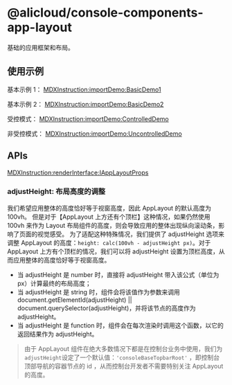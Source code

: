# @alicloud/console-components-app-layout

基础的应用框架和布局。

## 使用示例

基本示例 1：
[MDXInstruction:importDemo:BasicDemo1](./stories/basic/basic1.tsx)

基本示例 2：
[MDXInstruction:importDemo:BasicDemo2](./stories/basic/basic2.tsx)

受控模式：
[MDXInstruction:importDemo:ControlledDemo](./stories/controlled/controlled.tsx)

非受控模式：
[MDXInstruction:importDemo:UncontrolledDemo](./stories/uncontrolled/uncontrolled.tsx)

## APIs

[MDXInstruction:renderInterface:IAppLayoutProps](./api-json/api.json)

### adjustHeight: 布局高度的调整

我们希望应用整体的高度恰好等于视窗高度，因此 AppLayout 的默认高度为 100vh。
但是对于【AppLayout 上方还有个顶栏】这种情况，如果仍然使用 100vh 来作为 Layout 布局组件的高度，则会导致应用的整体出现纵向滚动条，影响了页面的视觉感受。
为了适配这种特殊情况，我们提供了 adjustHeight 选项来调整 AppLayout 的高度：`height: calc(100vh - adjustHeight px)`。对于 AppLayout 上方有个顶栏的情况，我们可以将 adjustHeight 设置为顶栏高度，从而应用整体的高度恰好等于视窗高度。

- 当 adjustHeight 是 number 时，直接将 adjustHeight 带入该公式（单位为 px）计算最终的布局高度；
- 当 adjustHeight 是 string 时，组件会将该值作为参数来调用 document.getElementId(adjustHeight) || document.querySelector(adjustHeight)，并将该节点的高度作为 adjustHeight。
- 当 adjustHeight 是 function 时，组件会在每次渲染时调用这个函数，以它的返回结果作为 adjustHeight。

> 由于 AppLayout 组件在绝大多数情况下都是在控制台业务中使用，我们为`adjustHeight`设定了一个默认值：`'consoleBaseTopbarRoot'` ，即控制台顶部导航的容器节点的 id ，从而控制台开发者不需要特别关注 AppLayout 的高度。
